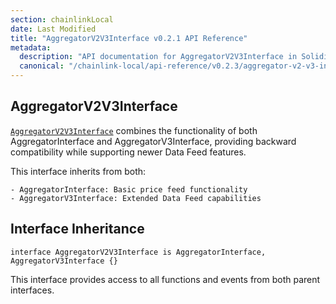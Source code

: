 ```yaml
---
section: chainlinkLocal
date: Last Modified
title: "AggregatorV2V3Interface v0.2.1 API Reference"
metadata:
  description: "API documentation for AggregatorV2V3Interface in Solidity, version v0.2.1."
  canonical: "/chainlink-local/api-reference/v0.2.3/aggregator-v2-v3-interface"
---
```



<Common callout="importPackage021" />

## AggregatorV2V3Interface

[`AggregatorV2V3Interface`](https://github.com/smartcontractkit/chainlink-local/blob/ba1f4636e657f161df634379a5057a5a394e2fbb/src/data-feeds/interfaces/AggregatorV2V3Interface.sol) combines the functionality of both AggregatorInterface and AggregatorV3Interface, providing backward compatibility while supporting newer Data Feed features.

<Aside type="note">

This interface inherits from both:

    - AggregatorInterface: Basic price feed functionality
    - AggregatorV3Interface: Extended Data Feed capabilities

</Aside>

## Interface Inheritance

```solidity
interface AggregatorV2V3Interface is AggregatorInterface, AggregatorV3Interface {}
```

This interface provides access to all functions and events from both parent interfaces.
